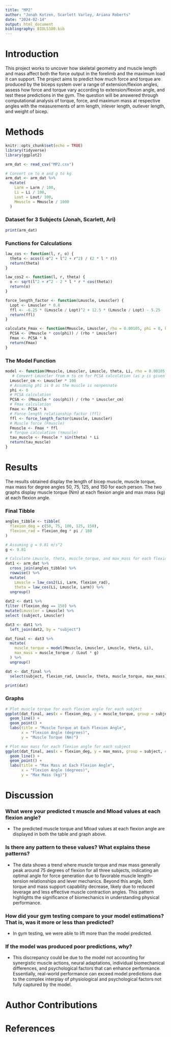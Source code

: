 ```yaml
---
title: "MP2"
author: "Jonah Kotzen, Scarlett Varley, Ariana Roberts"
date: "2024-02-14"
output: html_document
bibliography: BIOL5380.bib
---
```


# Introduction

This project works to uncover how skeletal geometry and muscle length and mass affect both the force output in the forelimb and the maximum load it can support. The project aims to predict how much force and torque are produced by the biceps system over a range of extension/flexion angles, assess how force and torque vary according to extension/flexion angle, and test these predictions in the gym. The question will be answered through computational analysis of torque, force, and maximum mass at respective angles with the measurements of arm length, inlever length, outlever length, and weight of bicep. 

# Methods


```r
knitr::opts_chunk$set(echo = TRUE)
library(tidyverse)
library(ggplot2)
```


```r

arm_dat <- read_csv("MP2.csv")

# Convert cm to m and g to kg
arm_dat <- arm_dat %>%
  mutate(
    Larm = Larm / 100,
    Li = Li / 100,
    Lout = Lout/ 100,
    Mmuscle = Mmuscle / 1000
  )

``` 

### Dataset for 3 Subjects (Jonah, Scarlett, Ari)

```r

print(arm_dat)

```

### Functions for Calculations

```r

law_cos <- function(l, r, o) {
  theta <- acos((-o^2 + l^2 + r^2) / (2 * l * r))
  return(theta)
}

law_cos2 <- function(l, r, theta) {
  o <- sqrt(l^2 + r^2 - 2 * l * r * cos(theta))
  return(o)
}

force_length_factor <- function(Lmuscle, Lmuscler) {
  Lopt <- Lmuscler * 0.8
  ffl <- -6.25 * (Lmuscle / Lopt)^2 + 12.5 * (Lmuscle / Lopt) - 5.25
  return(ffl)
}

calculate_Fmax <- function(Mmuscle, Lmuscler, rho = 0.00105, phi = 0, k = 80) {
  PCSA <- (Mmuscle * cos(phi)) / (rho * Lmuscler)
  Fmax <- PCSA * k
  return(Fmax)
}


```


### The Model Function

```r
model <- function(Mmuscle, Lmuscler, Lmuscle, theta, Li, rho = 0.00105, k = 80) {
   # Convert Lmuscler from m to cm for PCSA calculation (as ρ is given in kg/cm^3)
  Lmuscler_cm <- Lmuscler * 100
  # Assuming phi is 0 as the muscle is nonpennate
  phi <- 0
  # PCSA calculation
  PCSA <- (Mmuscle * cos(phi)) / (rho * Lmuscler_cm)
  # Fmax calculation
  Fmax <- PCSA * k
  # Force-length relationship factor (ffl)
  ffl <- force_length_factor(Lmuscle, Lmuscler)
  # Muscle force (Fmuscle)
  Fmuscle <- Fmax * ffl
  # Torque calculation (τmuscle)
  tau_muscle <- Fmuscle * sin(theta) * Li
  return(tau_muscle)
}
```


# Results

The results obtained display the length of bicep muscle, muscle torque, max mass for degree angles 50, 75, 125, and 150 for each person. The two graphs display muscle torque (Nm) at each flexion angle and max mass (kg) at each flexion angle. 

### Final Tibble

```r
angles_tibble <- tibble(
  flexion_deg = c(50, 75, 100, 125, 150),
  flexion_rad = flexion_deg * pi / 180
)

# Assuming g = 9.81 m/s^2
g <- 9.81

# Calculate Lmuscle, theta, muscle_torque, and max_mass for each flexion angle
dat1 <- arm_dat %>%
  cross_join(angles_tibble) %>%
  rowwise() %>%
  mutate(
    Lmuscle = law_cos2(Li, Larm, flexion_rad), 
    theta = law_cos(Li, Lmuscle, Larm)) %>% 
  ungroup()
  
dat2 <- dat1 %>% 
filter (flexion_deg == 150) %>%
mutate(Lmuscler = Lmuscle) %>%
select (subject, Lmuscler)

dat3 <- dat1 %>%
  left_join(dat2, by = "subject")

dat_final <- dat3 %>%
  mutate(
    muscle_torque = model(Mmuscle, Lmuscler, Lmuscle, theta, Li),
    max_mass = muscle_torque / (Lout * g)
  ) %>%
  ungroup()

dat <- dat_final %>%
  select(subject, flexion_rad, Lmuscle, theta, muscle_torque, max_mass)

```

```r

print(dat)

```

### Graphs

```r

# Plot muscle torque for each flexion angle for each subject
ggplot(dat_final, aes(x = flexion_deg, y = muscle_torque, group = subject, color = subject)) +
  geom_line() +
  geom_point() +
  labs(title = "Muscle Torque at Each Flexion Angle",
       x = "Flexion Angle (degrees)",
       y = "Muscle Torque (Nm)")

# Plot max mass for each flexion angle for each subject
ggplot(dat_final, aes(x = flexion_deg, y = max_mass, group = subject, color = subject)) +
  geom_line() +
  geom_point() +
  labs(title = "Max Mass at Each Flexion Angle",
       x = "Flexion Angle (degrees)",
       y = "Max Mass (kg)")


```

# Discussion 

### What were your predicted τ muscle and Mload values at each flexion angle?
- The predicted muscle torque and Mload values at each flexion angle are displayed in both the table and graph above. 


### Is there any pattern to these values? What explains these patterns?

- The data shows a trend where muscle torque and max mass generally peak around 75 degrees of flexion for all three subjects, indicating an optimal angle for force generation due to favorable muscle length-tension relationships and lever mechanics. Beyond this angle, both torque and mass support capability decrease, likely due to reduced leverage and less effective muscle contraction angles. This pattern highlights the significance of biomechanics in understanding physical performance.


### How did your gym testing compare to your model estimations? That is, was it more or less than predicted?

- In gym testing, we were able to lift more than the model predicted. 


### If the model was produced poor predictions, why?

- This discrepancy could be due to the model not accounting for synergistic muscle actions, neural adaptations, individual biomechanical differences, and psychological factors that can enhance performance. Essentially, real-world performance can exceed model predictions due to the complex interplay of physiological and psychological factors not fully captured by the model.


# Author Contributions


# References


